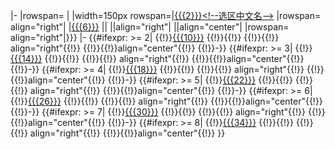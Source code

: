<noinclude>{{2013年马来西亚大选/成绩列表/temp}}
</noinclude>|-
|rowspan={{{5<noinclude>|3</noinclude>}}}<!--候选人数-->|{{{1}}}<!--选区编号-->
|width=150px rowspan={{{5<noinclude>|3</noinclude>}}}|[[{{{2}}}<!--选区中文名-->]] {{{3}}}<!--选区马来文名-->
|rowspan={{{5<noinclude>|3</noinclude>}}} align="right"|{{formatnum:{{{4|}}}}}<!--选民人数--><!--
候选人1 -->
|[[{{{6}}}]] ||{{{7|}}} ||align="right"|{{formatnum:{{{8|}}}}} ||align="center"|{{{9|}}}
|rowspan={{{5<noinclude>|3</noinclude>}}} align="right"|{{formatnum:{{{废|{{{廢|}}}}}}}}
|-
<!--候选人2 -->{{#ifexpr:{{{5<noinclude>|3</noinclude>}}} >= 2|
{{!}}[[{{{10}}}]] {{!}}{{!}}{{{11|}}} {{!}}{{!}} align="right"{{!}}{{formatnum:{{{12|}}}}} {{!}}{{!}}align="center"{{!}}{{{13|}}}
{{!}}-}}
<!--候选人3 -->{{#ifexpr:{{{5<noinclude>|3</noinclude>}}} >= 3|
{{!}}[[{{{14}}}]] {{!}}{{!}}{{{15|}}} {{!}}{{!}} align="right"{{!}}{{formatnum:{{{16|}}}}} {{!}}{{!}}align="center"{{!}}{{{17|}}}
{{!}}-}}<!--候选人4 -->
{{#ifexpr:{{{5<noinclude>|3</noinclude>}}} >= 4|
{{!}}[[{{{18}}}]] {{!}}{{!}}{{{19|}}} {{!}}{{!}} align="right"{{!}}{{formatnum:{{{20|}}}}} {{!}}{{!}}align="center"{{!}}{{{21|}}}
{{!}}-}}<!--候选人5 -->
{{#ifexpr:{{{5<noinclude>|3</noinclude>}}} >= 5|
{{!}}[[{{{22}}}]] {{!}}{{!}}{{{23|}}} {{!}}{{!}} align="right"{{!}}{{formatnum:{{{24|}}}}} {{!}}{{!}}align="center"{{!}}{{{25|}}}
{{!}}-}}<!--候选人6 -->
{{#ifexpr:{{{5<noinclude>|3</noinclude>}}} >= 6|
{{!}}[[{{{26}}}]] {{!}}{{!}}{{{27|}}} {{!}}{{!}} align="right"{{!}}{{formatnum:{{{28|}}}}} {{!}}{{!}}align="center"{{!}}{{{29|}}}
{{!}}-}}<!--候选人7 -->
{{#ifexpr:{{{5<noinclude>|3</noinclude>}}} >= 7|
{{!}}[[{{{30}}}]] {{!}}{{!}}{{{31|}}} {{!}}{{!}} align="right"{{!}}{{formatnum:{{{32|}}}}} {{!}}{{!}}align="center"{{!}}{{{33|}}}
{{!}}-}}<!--候选人8 -->
{{#ifexpr:{{{5<noinclude>|3</noinclude>}}} >= 8|
{{!}}[[{{{34}}}]] {{!}}{{!}}{{{35|}}} {{!}}{{!}} align="right"{{!}}{{formatnum:{{{36|}}}}} {{!}}{{!}}align="center"{{!}}{{{37|}}}
}}